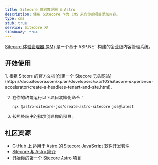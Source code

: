 ```yaml
---
title: Sitecore 体验管理器 & Astro
description: 使用 Sitecore 作为 CMS 来向你的项目添加内容。
type: cms
stub: true
service: Sitecore XM
i18nReady: true
---
```


[Sitecore 体验管理器 (XM)](https://www.sitecore.com/products/experience-manager) 是一个基于 ASP.NET 构建的企业级内容管理系统。

## 开始使用

<Steps>
1. 根据 Sitcore 的官方文档[创建一个 Sitecore 无头网站](https://doc.sitecore.com/xp/en/developers/sxa/103/sitecore-experience-accelerator/create-a-headless-tenant-and-site.html)。

2. 在你的终端运行以下项目初始化命令： 
    ```shell
    npx @astro-sitecore-jss/create-astro-sitecore-jss@latest
    ```

3. 按照终端中的指示创建你的项目。
</Steps>

## 社区资源

- GitHub 上 [适用于 Astro 的 Sitecore JavaScript 软件开发套件](https://github.com/exdst/jss-astro-public)
- [Sitecore 与 Astro 简介](https://exdst.com/posts/20231002-sitecore-astro)
- [开始你的第一个 Sitecore Astro 项目](https://exdst.com/posts/20240103-first-sitecore-astro-project)
